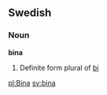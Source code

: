 ==Swedish==
===Noun===
'''bina'''

#Definite form plural of [[bi#Swedish|bi]]

[[pl:Bina]]
[[sv:bina]]
